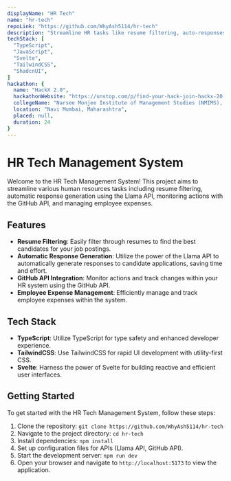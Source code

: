 ```yaml
---
displayName: "HR Tech"
name: "hr-tech"
repoLink: "https://github.com/WhyAsh5114/hr-tech"
description: "Streamline HR tasks like resume filtering, auto-responses with Llama API, action monitoring via GitHub API, and expense management."
techStack: [
  "TypeScript",
  "JavaScript",
  "Svelte",
  "TailwindCSS",
  "ShadcnUI",
]
hackathon: {
  name: "HackX 2.0",
  hackathonWebsite: "https://unstop.com/p/find-your-hack-join-hackx-20-and-solve-real-world-challenges-nmims-navi-mumbai-926201?lb=gkq2rYJQ",
  collegeName: "Narsee Monjee Institute of Management Studies (NMIMS), Navi Mumbai",
  location: "Navi Mumbai, Maharashtra",
  placed: null,
  duration: 24
}
---
```


# HR Tech Management System

Welcome to the HR Tech Management System! This project aims to streamline various human resources tasks including resume filtering, automatic response generation using the Llama API, monitoring actions with the GitHub API, and managing employee expenses. 

## Features

- **Resume Filtering**: Easily filter through resumes to find the best candidates for your job postings.
- **Automatic Response Generation**: Utilize the power of the Llama API to automatically generate responses to candidate applications, saving time and effort.
- **GitHub API Integration**: Monitor actions and track changes within your HR system using the GitHub API.
- **Employee Expense Management**: Efficiently manage and track employee expenses within the system.

## Tech Stack

- **TypeScript**: Utilize TypeScript for type safety and enhanced developer experience.
- **TailwindCSS**: Use TailwindCSS for rapid UI development with utility-first CSS.
- **Svelte**: Harness the power of Svelte for building reactive and efficient user interfaces.

## Getting Started

To get started with the HR Tech Management System, follow these steps:

1. Clone the repository: `git clone https://github.com/WhyAsh5114/hr-tech`
2. Navigate to the project directory: `cd hr-tech`
3. Install dependencies: `npm install`
4. Set up configuration files for APIs (Llama API, GitHub API).
5. Start the development server: `npm run dev`
6. Open your browser and navigate to `http://localhost:5173` to view the application.
